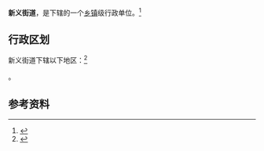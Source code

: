 {{中国乡级行政区|14/11/81/001/000}}

'''新义街道'''，是{{PRC admin/fullname|14/11/81/001/000|3}}下辖的一个[[乡镇|乡镇]]级行政单位。<ref>{{PRC admin/ref sgc|{{PRC admin/parent|14/11/81/001/000}}}}</ref>

== 行政区划 ==

新义街道下辖以下地区：<ref>{{PRC admin/ref sgc|14/11/81/001/000}}</ref>

{{PRC admin/children|14/11/81/001/000}}。

== 参考资料 ==

{{reflist}}

{{行政区划小作品}}
{{PRC admin/navcat|14/11/81/001/000}}